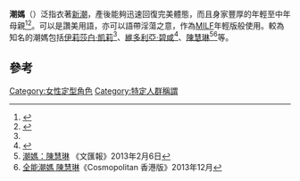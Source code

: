 '''潮媽'''（{{lang-en|'''Yummy mummy'''}}）泛指衣著[[新潮|新潮]]，產後能夠迅速回復完美體態，而且身家豐厚的年輕至中年母親<ref name="I hate yummy - the times">{{cite news|last=Dhaliwal|first=Nirpal|title=I hate yummy mummies|url=http://women.timesonline.co.uk/tol/life_and_style/women/families/article1271972.ece|accessdate=8 July 2011|newspaper=[[The_Times|The Times]]|date=28 January 2007|archive-date=2011-06-15|archive-url=https://web.archive.org/web/20110615162156/http://women.timesonline.co.uk/tol/life_and_style/women/families/article1271972.ece|dead-url=no}}{{en}}</ref><ref name="death of the yummy mummy - daily mail">{{cite news|last=Jenkins|first=Amy|title=Death of the Yummy Mummy: They made us feel so inadequate but at last they're being credit crunched to extinction|url=http://www.dailymail.co.uk/femail/article-1136923/Death-Yummy-Mummy-They-feel-inadequate-theyre-credit-crunched-extinction.html|accessdate=11 July 2011|newspaper=[[The_Daily_Mail|The Daily Mail]]|date=6 February 2009|archive-date=2016-04-27|archive-url=https://web.archive.org/web/20160427195416/http://www.dailymail.co.uk/femail/article-1136923/Death-Yummy-Mummy-They-feel-inadequate-theyre-credit-crunched-extinction.html|dead-url=no}}{{en}}</ref>。可以是讚美用語，亦可以語帶淫蕩之意，作為[[MILF|MILF]]年輕版般使用。較為知名的潮媽包括[[伊莉莎白·凱莉|伊莉莎白·凱莉]]<ref name="I hate yummy - the times" />、[[維多利亞·碧咸|維多利亞·碧咸]]<ref name="daily telegraphy mums depressed">{{cite news|last=Donnelly|first=Laura|title='Yummy mummies' make mothers depressed|url=http://www.telegraph.co.uk/news/uknews/1580472/Yummy-mummies-make-mothers-depressed.html|accessdate=8 July 2011|newspaper=[[The_Daily_Telegraph|The Daily Telegraph]]|date=2 March 2008|archive-date=2020-11-24|archive-url=https://web.archive.org/web/20201124165757/https://www.telegraph.co.uk/news/uknews/1580472/Yummy-mummies-make-mothers-depressed.html|dead-url=no}}{{en}}</ref>、[[陳慧琳|陳慧琳]]<ref>[http://paper.wenweipo.com/2013/02/06/OT1302060017.htm 潮媽：陳慧琳] {{Wayback|url=http://paper.wenweipo.com/2013/02/06/OT1302060017.htm |date=20160304055305 }}《文匯報》2013年2月6日</ref><ref>[http://www.cosmopolitan.com.hk/lifestyle/entertainment/my-evolution-kelly-chen-2 全能潮媽 陳慧琳]{{dead link|date=2018年3月 |bot=InternetArchiveBot |fix-attempted=yes }}《Cosmopolitan 香港版》2013年12月</ref>等。

==參考==
{{reflist}}

[[Category:女性定型角色|Category:女性定型角色]]
[[Category:特定人群稱謂|Category:特定人群稱謂]]
{{stub}}